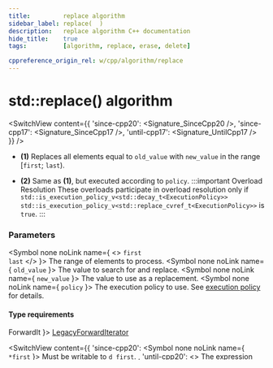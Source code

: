 ```yaml
---
title:         replace algorithm
sidebar_label: replace(  )
description:   replace algorithm C++ documentation
hide_title:    true
tags:          [algorithm, replace, erase, delete]

cppreference_origin_rel: w/cpp/algorithm/replace
---
```



<!-- Terms -->


<!----------------- Codes ---------------------->


# std::replace() algorithm

<SwitchView content={{
  'since-cpp20': <Signature_SinceCpp20 />,
  'since-cpp17': <Signature_SinceCpp17 />,
  'until-cpp17': <Signature_UntilCpp17 />
}} />

- **(1)** Replaces all elements equal to `old_value` with `new_value` in the range [`first`; `last`).

- **(2)** Same as **(1)**, but executed according to `policy`.
	:::important Overload Resolution
	These overloads participate in overload resolution only if
	<Until v='cpp20'> <code>std::is_execution_policy_v&lt;std::decay_t&lt;ExecutionPolicy&gt;&gt;</code> </Until> <Since v='cpp20'> <code>std::is_execution_policy_v&lt;std::replace_cvref_t&lt;ExecutionPolicy&gt;&gt;</code> </Since> is <code>true</code>.
	:::

### Parameters

<SymbolTable>

  <Symbol none noLink name={ <> <code>first</code> <br/> <code>last</code> </> }>
    The range of elements to process.
  </Symbol>
  <Symbol none noLink name={ <code>old_value</code> }>
    The value to search for and replace.
  </Symbol>
  <Symbol none noLink name={ <code>new_value</code> }>
    The value to use as a replacement.
  </Symbol>
  <Symbol none noLink name={ <code>policy</code> }>
    The execution policy to use. See <a href="#">execution policy</a> for details.
  </Symbol>

</SymbolTable>

#### Type requirements

<SymbolTable>
  <Symbol none noLink name={ <code>ForwardIt</code> }>
    <a href="/docs/named_req/LegacyForwardIterator">LegacyForwardIterator</a>
  </Symbol>
</SymbolTable>

<SwitchView content={{
  'since-cpp20': <SymbolTable>
    <Symbol none noLink name={ <code>*first</code> }>
      Must be <a href="#">writable</a> to <code>d_first</code>.
    </Symbol>
  </SymbolTable>,
  'until-cpp20': <>
    The expression <code>*first = new_value</code> must be valid.
  </>,
}} />

### Return value

**(none)**

### Complexity

Given `N` as `std::distance(first, last)`:

At most N comparisons with `old_value` using `operator==`.

### Exceptions

The overloads with a template parameter named `ExecutionPolicy` report errors as follows:
- If execution of a function invoked as part of the algorithm throws an exception and `ExecutionPolicy` is one of the [**standard policies**](#), [`std::terminate`](#) is called.
	For any other `ExecutionPolicy`, the behavior is <Tooltip title={ <Term_ImplementationDefined/> }>**implementation-defined**</Tooltip>.
- If the algorithm fails to allocate memory, `std::bad_alloc` is thrown.

### Possible implementation

<details>
<summary>replace (1)</summary>

```cpp
template<class ForwardIt, class T>
void replace(ForwardIt first, ForwardIt last,
             const T& old_value, const T& new_value)
{
    for (; first != last; ++first)
        if (*first == old_value)
            *first = new_value;
}
```

</details>

### Notes

Because the algorithm takes `old_value` and `new_value` by reference, it can have unexpected behavior if either is a reference to an element of the range [`first`; `last`).

### Examples

Because the algorithm takes `old_value` and new_value by reference, it can have unexpected behavior if either is a reference to an element of the range [`first`; `last`).

<Columns columns={['8fr', '4fr']}>
<div>

```cpp title='Main.cpp' showLineNumbers
#include <algorithm>
#include <array>
#include <functional>
#include <iostream>

int main()
{
    std::array<int, 10> s {5, 7, 4, 2, 8, 6, 1, 9, 0, 3};

    std::replace(s.begin(), s.end(), 8, 88);

    for (int a : s)
        std::cout << a << ' ';
    std::cout << '\n';

    std::replace_if(s.begin(), s.end(), std::bind(std::less<int>(), std::placeholders::_1, 5), 55);

    for (int a : s)
        std::cout << a << ' ';
    std::cout << '\n';
}
```

</div>
<div>

```plaintext title="Output"
5 7 4 2 88 6 1 9 0 3
5 7 55 55 88 6 55 9 55 55
```

</div>
</Columns>
